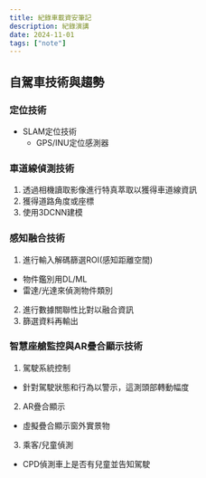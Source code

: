 ```yaml
---
title: 紀錄車載資安筆記
description: 紀錄演講
date: 2024-11-01
tags: ["note"]
---
```


## 自駕車技術與趨勢

### 定位技術

- SLAM定位技術
  - GPS/INU定位感測器

### 車道線偵測技術

1. 透過相機讀取影像進行特真萃取以獲得車道線資訊
2. 獲得道路角度或座標
3. 使用3DCNN建模

### 感知融合技術

1. 進行輸入解碼篩選ROI(感知距離空間)

- 物件鑑別用DL/ML
- 雷達/光達來偵測物件類別

2. 進行數據關聯性比對以融合資訊
3. 篩選資料再輸出

### 智慧座艙監控與AR疊合顯示技術

1. 駕駛系統控制

- 針對駕駛狀態和行為以警示，這測頭部轉動幅度

2. AR疊合顯示

- 虛擬疊合顯示窗外實景物

3. 乘客/兒童偵測

- CPD偵測車上是否有兒童並告知駕駛

